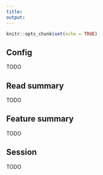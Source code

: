 ```yaml
---
title:
output:
---
```


```r
knitr::opts_chunk$set(echo = TRUE)
```

## Config

TODO

## Read summary

TODO

## Feature summary

TODO

## Session

TODO
